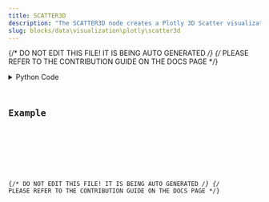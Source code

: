 ```yaml
---
title: SCATTER3D
description: "The SCATTER3D node creates a Plotly 3D Scatter visualization for a given input DataContainer."
slug: blocks/data\visualization\plotly\scatter3d
---
```


{/* DO NOT EDIT THIS FILE! IT IS BEING AUTO GENERATED */}
{/* PLEASE REFER TO THE CONTRIBUTION GUIDE ON THE DOCS PAGE */}


<PythonDocsDisplay docstring={docstring} />
<details>
<summary>Python Code</summary>



<Code code={pythonCode} lang="py" wrap theme="dracula" />

[Find this Flojoy Block on GitHub](https://github.com/flojoy-ai/blocks/blob/main/blocks/DATA\VISUALIZATION\PLOTLY\SCATTER3D/SCATTER3D.py)

</details>

## Example


<GetHelpWidget />


<AppDisplay app={app} blockName="SCATTER3D" client:visible />


<Example />

{/* DO NOT EDIT THIS FILE! IT IS BEING AUTO GENERATED */}
{/* PLEASE REFER TO THE CONTRIBUTION GUIDE ON THE DOCS PAGE */}

